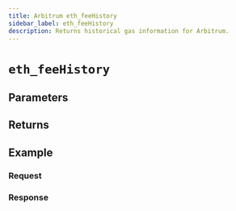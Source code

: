 ```yaml
---
title: Arbitrum eth_feeHistory
sidebar_label: eth_feeHistory
description: Returns historical gas information for Arbitrum.
---
```




# `eth_feeHistory`

<Description />

## Parameters


<Params />

## Returns


<Returns />

## Example


<Example />

### Request


<Request />

### Response


<Response />
